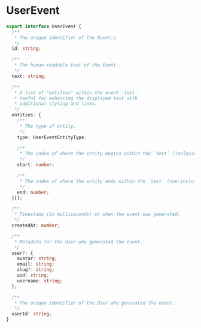 # UserEvent

```typescript
export interface UserEvent {
  /**
   * The unique identifier of the Event.s
   */
  id: string;

  /**
   * The human-readable text of the Event.
   */
  text: string;

  /**
   * A list of "entities" within the event `text`.
   * Useful for enhancing the displayed text with
   * additional styling and links.
   */
  entities: {
    /**
     * The type of entity.
     */
    type: UserEventEntityType;

    /**
     * The index of where the entity begins within the `text` (inclusive).
     */
    start: number;

    /**
     * The index of where the entity ends within the `text` (non-inclusive).
     */
    end: number;
  }[];

  /**
   * Timestamp (in milliseconds) of when the event was generated.
   */
  createdAt: number;

  /**
   * Metadata for the User who generated the event.
   */
  user?: {
    avatar: string;
    email: string;
    slug?: string;
    uid: string;
    username: string;
  };

  /**
   * The unique identifier of the User who generated the event.
   */
  userId: string;
}
```
